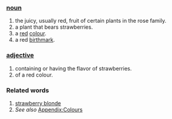 ===[[noun]]===
#the juicy, usually red, fruit of certain plants in the rose family.
#a plant that bears strawberries.
#a [[red]] [[color|colour]].
#a red [[birthmark]].
===[[adjective]]===
#containing or having the flavor of strawberries.
#of a red colour.
===Related words===
#[[strawberry blonde]]
#''See also'' [[Wiktionary_Appendix:Colours|Appendix:Colours]]